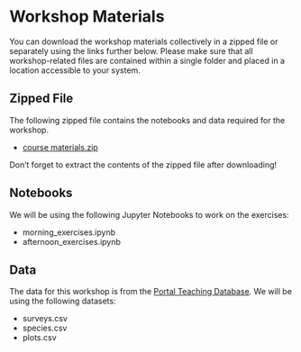 # Workshop Materials {.unnumbered}

You can download the workshop materials collectively in a zipped file or separately using the links further below. Please make sure that all workshop-related files are contained within a single folder and placed in a location accessible to your system.

## Zipped File

The following zipped file contains the notebooks and data required for the workshop. 

- [course materials.zip](https://github.com/UtrechtUniversity/workshop-introduction-to-python/raw/main/course_materials.zip)

Don't forget to extract the contents of the zipped file after downloading!

## Notebooks

We will be using the following Jupyter Notebooks to work on the exercises:

- morning_exercises.ipynb
- afternoon_exercises.ipynb

## Data

The data for this workshop is from the [Portal Teaching Database](https://figshare.com/articles/Portal_Project_Teaching_Database/1314459). We will be using the following datasets:

- surveys.csv
- species.csv
- plots.csv
